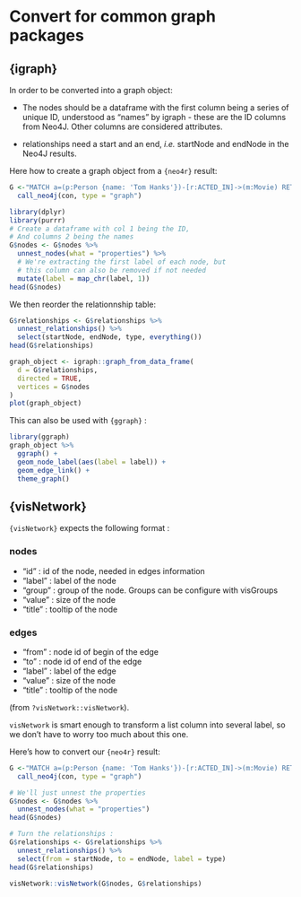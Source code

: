 # Convert for common graph packages

## {igraph}

In order to be converted into a graph object:

+ The nodes should be a dataframe with the first column being a series of unique ID, understood as "names" by igraph - these are the ID columns from Neo4J. Other columns are considered attributes.  

+ relationships need a start and an end, *i.e.* startNode and endNode in the Neo4J results. 

Here how to create a graph object from a `{neo4r}` result:

```r
G <-"MATCH a=(p:Person {name: 'Tom Hanks'})-[r:ACTED_IN]->(m:Movie) RETURN a;" %>% 
  call_neo4j(con, type = "graph") 

library(dplyr)
library(purrr)
# Create a dataframe with col 1 being the ID, 
# And columns 2 being the names
G$nodes <- G$nodes %>%
  unnest_nodes(what = "properties") %>% 
  # We're extracting the first label of each node, but 
  # this column can also be removed if not needed
  mutate(label = map_chr(label, 1))
head(G$nodes)
```

We then reorder the relationnship table:

```r
G$relationships <- G$relationships %>%
  unnest_relationships() %>%
  select(startNode, endNode, type, everything())
head(G$relationships)
```

```r
graph_object <- igraph::graph_from_data_frame(
  d = G$relationships, 
  directed = TRUE, 
  vertices = G$nodes
)
plot(graph_object)
```


This can also be used with `{ggraph}` :

```r
library(ggraph)
graph_object %>%
  ggraph() + 
  geom_node_label(aes(label = label)) +
  geom_edge_link() + 
  theme_graph()
```

## {visNetwork}

`{visNetwork}` expects the following format : 

### nodes	
- "id" : id of the node, needed in edges information
- "label" : label of the node
- "group" : group of the node. Groups can be configure with visGroups
- "value" : size of the node
- "title" : tooltip of the node

### edges	
- "from" : node id of begin of the edge
- "to" : node id of end of the edge
- "label" : label of the edge
- "value" : size of the node
- "title" : tooltip of the node

(from `?visNetwork::visNetwork`).

`visNetwork` is smart enough to transform a list column into several label, so we don't have to worry too much about this one. 

Here's how to convert our `{neo4r}` result:

```r
G <-"MATCH a=(p:Person {name: 'Tom Hanks'})-[r:ACTED_IN]->(m:Movie) RETURN a;" %>% 
  call_neo4j(con, type = "graph") 

# We'll just unnest the properties
G$nodes <- G$nodes %>%
  unnest_nodes(what = "properties")
head(G$nodes)  

# Turn the relationships :
G$relationships <- G$relationships %>%
  unnest_relationships() %>%
  select(from = startNode, to = endNode, label = type)
head(G$relationships)

visNetwork::visNetwork(G$nodes, G$relationships)
```
